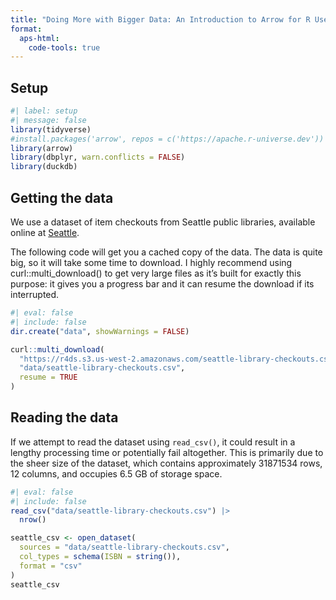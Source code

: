 ```yaml
---
title: "Doing More with Bigger Data: An Introduction to Arrow for R Users"
format:
  aps-html:
    code-tools: true
---
```


## Setup

```r
#| label: setup
#| message: false
library(tidyverse)
#install.packages('arrow', repos = c('https://apache.r-universe.dev'))
library(arrow)
library(dbplyr, warn.conflicts = FALSE)
library(duckdb)
```

## Getting the data

We use a dataset of item checkouts from Seattle public libraries, available online at [Seattle](https://data.seattle.gov/Community/Checkouts-by-Title/tmmm-ytt6/about_data). 

The following code will get you a cached copy of the data. The data is quite big, so it will take some time to download. I highly recommend using curl::multi_download() to get very large files as it’s built for exactly this purpose: it gives you a progress bar and it can resume the download if its interrupted.

```r
#| eval: false
#| include: false
dir.create("data", showWarnings = FALSE)

curl::multi_download(
  "https://r4ds.s3.us-west-2.amazonaws.com/seattle-library-checkouts.csv",
  "data/seattle-library-checkouts.csv",
  resume = TRUE
)
```



## Reading the data

If we attempt to read the dataset using `read_csv()`, it could result in a lengthy processing time or potentially fail altogether. This is primarily due to the sheer size of the dataset, which contains approximately 31871534 rows, 12 columns, and occupies 6.5 GB of storage space.
```r
#| eval: false
#| include: false
read_csv("data/seattle-library-checkouts.csv") |> 
  nrow()
```

```r
seattle_csv <- open_dataset(
  sources = "data/seattle-library-checkouts.csv", 
  col_types = schema(ISBN = string()),
  format = "csv"
)
seattle_csv 
```


